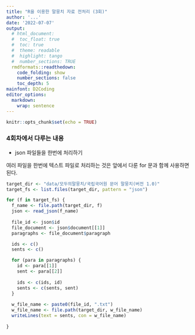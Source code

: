 ---
title: "R을 이용한 말뭉치 자료 전처리 (3회)"
author: '...'
date: '2022-07-07'
output:
  # html_document:
  #  toc_float: true
  #  toc: true
  #  theme: readable
  #  highlight: tango
  #  number_sections: TRUE
  rmdformats::readthedown:
    code_folding: show
    number_sections: false
    toc_depth: 5
mainfont: D2Coding
editor_options: 
  markdown: 
    wrap: sentence
---

```{r setup, include=FALSE}
knitr::opts_chunk$set(echo = TRUE)
```


### 4회차에서 다루는 내용
- json 파일들을 한번에 처리하기



여러 파일을 한번에 텍스트 파일로 처리하는 것은 앞에서 다룬 for 문과 함께 사용하면 된다.

```{r}
target_dir <- "data/모두의말뭉치/국립국어원 문어 말뭉치(버전 1.0)"
target_fs <- list.files(target_dir, pattern = "json")

for (f in target_fs) {
  f_name <- file.path(target_dir, f)
  json <- read_json(f_name)
  
  file_id <- json$id
  file_document <- json$document[[1]]
  paragraphs <- file_document$paragraph

  ids <- c()
  sents <- c()

  for (para in paragraphs) {
    id <- para[[1]]
    sent <- para[[2]]
  
    ids <- c(ids, id)
    sents <- c(sents, sent)
  }
  
  w_file_name <- paste0(file_id, ".txt")
  w_file_name <- file.path(target_dir, w_file_name)
  writeLines(text = sents, con = w_file_name)
  
}

```

